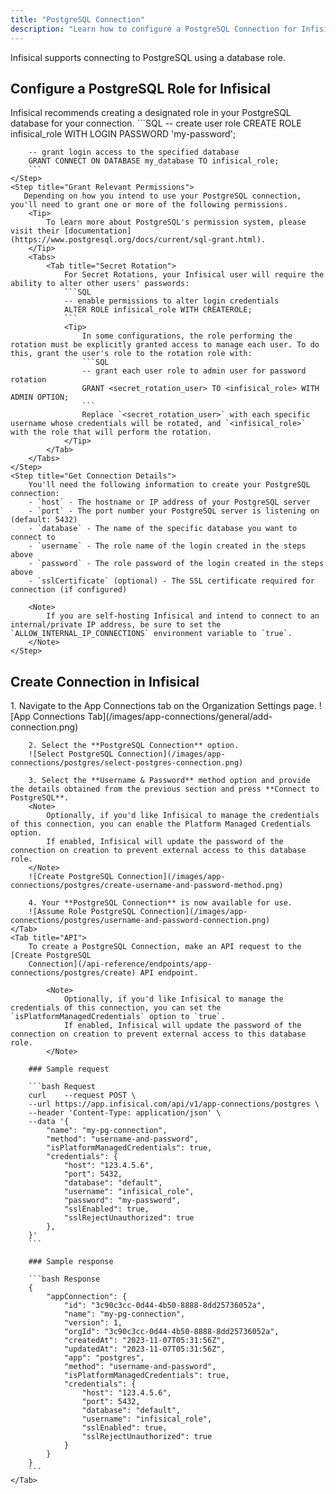 ```yaml
---
title: "PostgreSQL Connection"
description: "Learn how to configure a PostgreSQL Connection for Infisical."
---
```


Infisical supports connecting to PostgreSQL using a database role.

## Configure a PostgreSQL Role for Infisical

<Steps>
    <Step title="Create a Role">
        Infisical recommends creating a designated role in your PostgreSQL database for your connection.
        ```SQL
        -- create user role
        CREATE ROLE infisical_role WITH LOGIN PASSWORD 'my-password';

        -- grant login access to the specified database
        GRANT CONNECT ON DATABASE my_database TO infisical_role;
        ```
    </Step>
    <Step title="Grant Relevant Permissions">
       Depending on how you intend to use your PostgreSQL connection, you'll need to grant one or more of the following permissions.
        <Tip>
            To learn more about PostgreSQL's permission system, please visit their [documentation](https://www.postgresql.org/docs/current/sql-grant.html).
        </Tip>
        <Tabs>
            <Tab title="Secret Rotation">
                For Secret Rotations, your Infisical user will require the ability to alter other users' passwords:
                ```SQL
                -- enable permissions to alter login credentials
                ALTER ROLE infisical_role WITH CREATEROLE;
                ```
                <Tip>
                    In some configurations, the role performing the rotation must be explicitly granted access to manage each user. To do this, grant the user's role to the rotation role with:
                    ```SQL
                    -- grant each user role to admin user for password rotation
                    GRANT <secret_rotation_user> TO <infisical_role> WITH ADMIN OPTION;
                    ```
                    Replace `<secret_rotation_user>` with each specific username whose credentials will be rotated, and `<infisical_role>` with the role that will perform the rotation.
                </Tip>
            </Tab>
        </Tabs>
    </Step>
    <Step title="Get Connection Details">
        You'll need the following information to create your PostgreSQL connection:
        - `host` - The hostname or IP address of your PostgreSQL server
        - `port` - The port number your PostgreSQL server is listening on (default: 5432)
        - `database` - The name of the specific database you want to connect to
        - `username` - The role name of the login created in the steps above
        - `password` - The role password of the login created in the steps above
        - `sslCertificate` (optional) - The SSL certificate required for connection (if configured)

        <Note>
            If you are self-hosting Infisical and intend to connect to an internal/private IP address, be sure to set the `ALLOW_INTERNAL_IP_CONNECTIONS` environment variable to `true`.
        </Note>
    </Step>
</Steps>

## Create Connection in Infisical

<Tabs>
    <Tab title="Infisical UI">
        1. Navigate to the App Connections tab on the Organization Settings page.
        ![App Connections Tab](/images/app-connections/general/add-connection.png)

        2. Select the **PostgreSQL Connection** option.
        ![Select PostgreSQL Connection](/images/app-connections/postgres/select-postgres-connection.png)

        3. Select the **Username & Password** method option and provide the details obtained from the previous section and press **Connect to PostgreSQL**.
        <Note>
            Optionally, if you'd like Infisical to manage the credentials of this connection, you can enable the Platform Managed Credentials option.
            If enabled, Infisical will update the password of the connection on creation to prevent external access to this database role.
        </Note>
        ![Create PostgreSQL Connection](/images/app-connections/postgres/create-username-and-password-method.png)

        4. Your **PostgreSQL Connection** is now available for use.
        ![Assume Role PostgreSQL Connection](/images/app-connections/postgres/username-and-password-connection.png)
    </Tab>
    <Tab title="API">
        To create a PostgreSQL Connection, make an API request to the [Create PostgreSQL
        Connection](/api-reference/endpoints/app-connections/postgres/create) API endpoint.

            <Note>
                Optionally, if you'd like Infisical to manage the credentials of this connection, you can set the `isPlatformManagedCredentials` option to `true`.
                If enabled, Infisical will update the password of the connection on creation to prevent external access to this database role.
            </Note>

        ### Sample request

        ```bash Request
        curl    --request POST \
        --url https://app.infisical.com/api/v1/app-connections/postgres \
        --header 'Content-Type: application/json' \
        --data '{
            "name": "my-pg-connection",
            "method": "username-and-password",
            "isPlatformManagedCredentials": true,
            "credentials": {
                "host": "123.4.5.6",
                "port": 5432,
                "database": "default",
                "username": "infisical_role",
                "password": "my-password",
                "sslEnabled": true,
                "sslRejectUnauthorized": true
            },
        }'
        ```

        ### Sample response

        ```bash Response
        {
            "appConnection": {
                "id": "3c90c3cc-0d44-4b50-8888-8dd25736052a",
                "name": "my-pg-connection",
                "version": 1,
                "orgId": "3c90c3cc-0d44-4b50-8888-8dd25736052a",
                "createdAt": "2023-11-07T05:31:56Z",
                "updatedAt": "2023-11-07T05:31:56Z",
                "app": "postgres",
                "method": "username-and-password",
                "isPlatformManagedCredentials": true,
                "credentials": {
                    "host": "123.4.5.6",
                    "port": 5432,
                    "database": "default",
                    "username": "infisical_role",
                    "sslEnabled": true,
                    "sslRejectUnauthorized": true
                }
            }
        }
        ```
    </Tab>
</Tabs>
